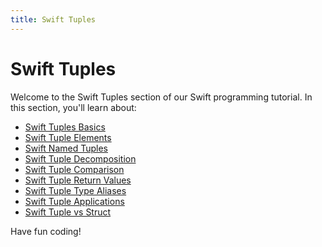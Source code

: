 ```yaml
---
title: Swift Tuples
---
```


# Swift Tuples

Welcome to the Swift Tuples section of our Swift programming tutorial. In this section, you'll learn about:

- [Swift Tuples Basics](./0-swift-tuples-basics.mdx)
- [Swift Tuple Elements](./1-swift-tuple-elements.mdx)
- [Swift Named Tuples](./2-swift-named-tuples.mdx)
- [Swift Tuple Decomposition](./3-swift-tuple-decomposition.mdx)
- [Swift Tuple Comparison](./4-swift-tuple-comparison.mdx)
- [Swift Tuple Return Values](./5-swift-tuple-return-values.mdx)
- [Swift Tuple Type Aliases](./6-swift-tuple-type-aliases.mdx)
- [Swift Tuple Applications](./7-swift-tuple-applications.mdx)
- [Swift Tuple vs Struct](./8-swift-tuple-vs-struct.mdx)

Have fun coding!